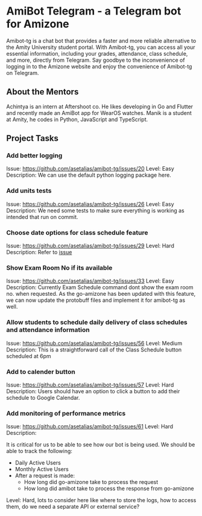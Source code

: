 # AmiBot Telegram - a Telegram bot for Amizone

Amibot-tg is a chat bot that provides a faster and more reliable alternative to the Amity University student portal. With Amibot-tg, you can access all your essential information, including your grades, attendance, class schedule, and more, directly from Telegram. Say goodbye to the inconvenience of logging in to the Amizone website and enjoy the convenience of Amibot-tg on Telegram.

## About the Mentors

Achintya is an intern at Aftershoot co. He likes developing in Go and Flutter and recently made an AmiBot app for WearOS watches.
Manik is a student at Amity, he codes in Python, JavaScript and TypeScript.

## Project Tasks

### Add better logging

Issue: https://github.com/asetalias/amibot-tg/issues/20
Level: Easy
Description: We can use the default python logging package here.

### Add units tests

Issue: https://github.com/asetalias/amibot-tg/issues/26
Level: Easy
Description: We need some tests to make sure everything is working as intended that run on commit.

### Choose date options for class schedule feature

Issue: https://github.com/asetalias/amibot-tg/issues/29
Level: Hard
Description: Refer to [issue](https://github.com/asetalias/amibot-tg/issues/29)

### Show Exam Room No if its available

Issue: https://github.com/asetalias/amibot-tg/issues/33
Level: Easy
Description: Currently Exam Schedule command dont show the exam room no. when requested.
As the go-amizone has been updated with this feature, we can now update the protobuff files and implement it for amibot-tg as well.

### Allow students to schedule daily delivery of class schedules and attendance information

Issue: https://github.com/asetalias/amibot-tg/issues/56
Level: Medium
Description: This is a straightforward call of the Class Schedule button scheduled at 6pm

### Add to calender button

Issue: https://github.com/asetalias/amibot-tg/issues/57
Level: Hard
Description: Users should have an option to click a button to add their schedule to Google Calendar.

### Add monitoring of performance metrics

Issue: https://github.com/asetalias/amibot-tg/issues/61
Level: Hard
Description:

It is critical for us to be able to see how our bot is being used. We should be able to track the following:

- Daily Active Users
- Monthly Active Users
- After a request is made:
  - How long did go-amizone take to process the request
  - How long did amibot take to process the response from go-amizone

Level: Hard, lots to consider here like where to store the logs, how to access them, do we need a separate API or external service?
